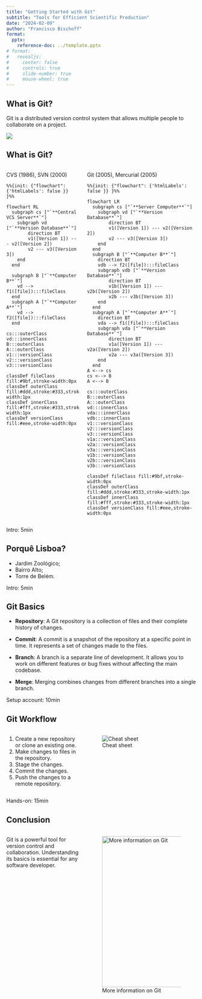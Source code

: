 ```yaml
---
title: "Getting Started with Git"
subtitle: "Tools for Efficient Scientific Production"
date: "2024-02-09"
author: "Francisco Bischoff"
format: 
  pptx: 
    reference-doc: ../template.pptx
# format:
#   revealjs: 
#     center: false
#     controls: true
#     slide-number: true
#     mouse-wheel: true
---
```


## What is Git?

Git is a distributed version control system that allows multiple people to collaborate on a project.

![](images/paste-3.png)

## What is Git?

::: columns
::: {.column width="40%"}
CVS (1986), SVN (2000)

```mermaid
%%{init: {"flowchart": {'htmlLabels': false }} }%%

flowchart RL
  subgraph cs ["`**Central VCS Server**`"]
    subgraph vd ["`**Version Database**`"]
        direction BT
        v1([Version 1]) --- v2([Version 2])
        v2 --- v3([Version 3])
    end
  end
  
  subgraph B ["`**Computer B**`"]
    vd --> f1([file]):::fileClass
  end
  subgraph A ["`**Computer A**`"]
    vd --> f2([file]):::fileClass
  end

cs:::outerClass
vd:::innerClass
B:::outerClass
A:::outerClass
v1:::versionClass
v2:::versionClass
v3:::versionClass

classDef fileClass fill:#9bf,stroke-width:0px
classDef outerClass fill:#ddd,stroke:#333,stroke-width:1px
classDef innerClass fill:#fff,stroke:#333,stroke-width:1px
classDef versionClass fill:#eee,stroke-width:0px
```
:::

::: {.column width="60%"}
Git (2005), Mercurial (2005)

```mermaid
%%{init: {"flowchart": {'htmlLabels': false }} }%%

flowchart LR
  subgraph cs ["`**Server Computer**`"]
    subgraph vd ["`**Version Database**`"]
        direction BT
        v1([Version 1]) --- v2([Version 2])
        v2 --- v3([Version 3])
    end
  end
  subgraph B ["`**Computer B**`"]
    direction BT
    vdb --> f2([file]):::fileClass
    subgraph vdb ["`**Version Database**`"]
        direction BT
        v1b([Version 1]) --- v2b([Version 2])
        v2b --- v3b([Version 3])
    end
  end
  subgraph A ["`**Computer A**`"]
    direction BT
    vda --> f1([file]):::fileClass
    subgraph vda ["`**Version Database**`"]
        direction BT
        v1a([Version 1]) --- v2a([Version 2])
        v2a --- v3a([Version 3])
    end
  end
A <--> cs
cs <--> B
A <--> B

cs:::outerClass
B:::outerClass
A:::outerClass
vd:::innerClass
vda:::innerClass
vdb:::innerClass
v1:::versionClass
v2:::versionClass
v3:::versionClass
v1a:::versionClass
v2a:::versionClass
v3a:::versionClass
v1b:::versionClass
v2b:::versionClass
v3b:::versionClass

classDef fileClass fill:#9bf,stroke-width:0px
classDef outerClass fill:#ddd,stroke:#333,stroke-width:1px
classDef innerClass fill:#fff,stroke:#333,stroke-width:1px
classDef versionClass fill:#eee,stroke-width:0px
```
:::
:::

::: notes
Intro: 5min
:::

## Porquê Lisboa?

-   Jardim Zoológico;
-   Bairro Alto;
-   Torre de Belém.

::: notes
Intro: 5min
:::

## Git Basics

-   **Repository**: A Git repository is a collection of files and their complete history of changes.

-   **Commit**: A commit is a snapshot of the repository at a specific point in time. It represents a set of changes made to the files.

-   **Branch**: A branch is a separate line of development. It allows you to work on different features or bug fixes without affecting the main codebase.

-   **Merge**: Merging combines changes from different branches into a single branch.

::: notes
Setup account: 10min
:::

## Git Workflow

::: columns
::: {.column width="40%"}
1.  Create a new repository or clone an existing one.
2.  Make changes to files in the repository.
3.  Stage the changes.
4.  Commit the changes.
5.  Push the changes to a remote repository.
:::

::: {.column width="60%"}
![Cheat sheet](images/paste-2.png){fig-align="right"}
:::
:::

::: notes
Hands-on: 15min
:::

## Conclusion

::: columns
::: {.column width="40%"}
Git is a powerful tool for version control and collaboration. Understanding its basics is essential for any software developer.
:::

::: {.column width="60%"}
![More information on Git](images/paste-1.png){fig-align="center" width="400"}
:::
:::
